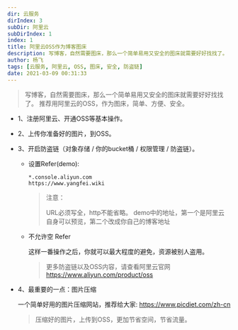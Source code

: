 ```yaml
---
dir: 云服务
dirIndex: 3
subDir: 阿里云
subDirIndex: 1
index: 1
title: 阿里云OSS作为博客图床
description: 写博客，自然需要图床，那么一个简单易用又安全的图床就需要好好找找了。
author: 杨飞
tags: [云服务, 阿里云, OSS, 图床, 安全, 防盗链]
date: 2021-03-09 00:31:33
---
```


> 写博客，自然需要图床，那么一个简单易用又安全的图床就需要好好找找了。
> 推荐用阿里云的OSS，作为图床，简单、方便、安全。

- 1、注册阿里云、开通OSS等基本操作。

- 2、上传你准备好的图片，到OSS。

- 3、开启防盗链（对象存储 / 你的bucket桶 / 权限管理 / 防盗链）。

  - 设置Refer(demo):

    ```shell
    *.console.aliyun.com
    https://www.yangfei.wiki
    ```

    > 注意：
    >
    > URL必须写全，http不能省略。
    > demo中的地址，第一个是阿里云自身可以预览，第二个改成你自己的博客地址

  - 不允许空 Refer

    这样一番操作之后，你就可以最大程度的避免，资源被别人盗用。

    > 更多防盗链以及OSS内容，请查看阿里云官网 https://www.aliyun.com/product/oss


- 4、最重要的一点：图片压缩

  一个简单好用的图片压缩网站，推荐给大家: https://www.picdiet.com/zh-cn

  > 压缩好的图片，上传到OSS，更加节省空间，节省流量。
